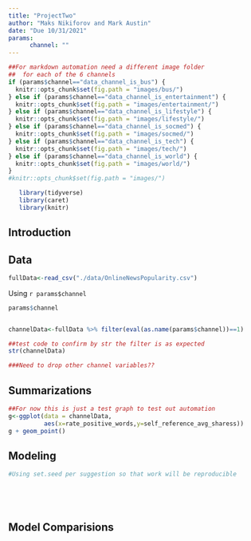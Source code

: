 ```yaml
---
title: "ProjectTwo"
author: "Maks Nikiforov and Mark Austin"
date: "Due 10/31/2021"
params: 
      channel: ""
---
```



```r

##For markdown automation need a different image folder 
##  for each of the 6 channels
if (params$channel=="data_channel_is_bus") {
  knitr::opts_chunk$set(fig.path = "images/bus/")
} else if (params$channel=="data_channel_is_entertainment") {
  knitr::opts_chunk$set(fig.path = "images/entertainment/")
} else if (params$channel=="data_channel_is_lifestyle") {
  knitr::opts_chunk$set(fig.path = "images/lifestyle/")
} else if (params$channel=="data_channel_is_socmed") {
  knitr::opts_chunk$set(fig.path = "images/socmed/")
} else if (params$channel=="data_channel_is_tech") {
  knitr::opts_chunk$set(fig.path = "images/tech/")
} else if (params$channel=="data_channel_is_world") {
  knitr::opts_chunk$set(fig.path = "images/world/")
} 
#knitr::opts_chunk$set(fig.path = "images/")

```



```r
   library(tidyverse)
   library(caret)
   library(knitr)
```

## Introduction  


## Data  


```r


fullData<-read_csv("./data/OnlineNewsPopularity.csv")


```

Using `r params$channel`

```r

params$channel


channelData<-fullData %>% filter(eval(as.name(params$channel))==1) 

##test code to confirm by str the filter is as expected
str(channelData)

###Need to drop other channel variables??

```


## Summarizations  


```r
##For now this is just a test graph to test out automation
g<-ggplot(data = channelData,
          aes(x=rate_positive_words,y=self_reference_avg_sharess))
g + geom_point()

```


## Modeling  

```r

#Using set.seed per suggestion so that work will be reproducible


```


```r

```


```r

```


```r

```


```r

```


## Model Comparisions  



```r

```


```r

```


```r

```


```r

```





